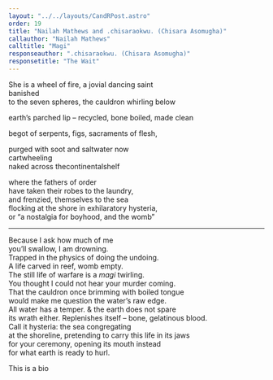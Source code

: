 ```yaml
---
layout: "../../layouts/CandRPost.astro"
order: 19
title: "Nailah Mathews and .chisaraokwu. (Chisara Asomugha)"
callauthor: "Nailah Mathews"
calltitle: "Magi"
responseauthor: ".chisaraokwu. (Chisara Asomugha)"
responsetitle: "The Wait"
---
```



<CandRItem id="call" title={frontmatter.calltitle} author={frontmatter.callauthor} class="smallPoem">

<div class="smallPoem">

She is a wheel of fire, a jovial dancing saint
<br /><Spacer /><Spacer /><Spacer /><Spacer /><Spacer /><Spacer /><Spacer /><Spacer />banished
<br />to the seven spheres, the cauldron whirling below
 
earth’s parched lip – recycled, bone boiled, made clean
 
<Spacer /><Spacer /><Spacer /><Spacer /> begot of serpents, figs, sacraments of flesh,
 
<Spacer /><Spacer /><Spacer /><Spacer /><Spacer /><Spacer /><Spacer /><Spacer />purged with soot and saltwater now
<br /><Spacer /><Spacer /><Spacer /><Spacer /><Spacer /><Spacer /><Spacer />cartwheeling
<br />naked across the<Spacer />continental<Spacer />shelf
 
<Spacer /><Spacer /><Spacer />where the fathers of order
<br /><Spacer /><Spacer /><Spacer /><Spacer /><Spacer /><Spacer /><Spacer /><Spacer /><Spacer />have taken their robes to the laundry,
<br /><Spacer /><Spacer /><Spacer /><Spacer /><Spacer /><Spacer /><Spacer /><Spacer /><Spacer /><Spacer />and frenzied, themselves to the sea
<br />flocking at the shore in exhilaratory hysteria,
<br /><Spacer /><Spacer /><Spacer /><Spacer /><Spacer /><Spacer /><Spacer /><Spacer />or “a nostalgia for boyhood, and the womb”

</div>

</CandRItem>

---

<CandRItem id="response" title={frontmatter.responsetitle} author={frontmatter.responseauthor}>


Because I ask how much of me <br />
you’ll swallow, I am drowning. <br />
Trapped in the physics of doing the undoing.<br />
A life carved in reef, womb empty.<br />
The still life of warfare is a *magi* twirling.<br />
You thought I could not hear your murder coming.<br />
That the cauldron once brimming with boiled tongue<br />
would make me question the water’s raw edge.<br />
All water has a temper. & the earth does not spare<br />
its wrath either. Replenishes itself –  bone, gelatinous blood. <br />
Call it hysteria: the sea congregating<br />
at the shoreline, pretending to carry this life in its jaws<br />
for your ceremony, opening its mouth instead <br />
for what earth is ready to hurl.

</CandRItem>

<CandRBio>
	This is a bio
</CandRBio>